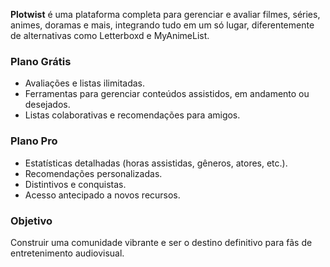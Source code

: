 **Plotwist** é uma plataforma completa para gerenciar e avaliar filmes, séries, animes, doramas e mais, integrando tudo em um só lugar, diferentemente de alternativas como Letterboxd e MyAnimeList.

### **Plano Grátis**
- Avaliações e listas ilimitadas.  
- Ferramentas para gerenciar conteúdos assistidos, em andamento ou desejados.  
- Listas colaborativas e recomendações para amigos.  

### **Plano Pro**
- Estatísticas detalhadas (horas assistidas, gêneros, atores, etc.).  
- Recomendações personalizadas.  
- Distintivos e conquistas.  
- Acesso antecipado a novos recursos.  

### **Objetivo**
Construir uma comunidade vibrante e ser o destino definitivo para fãs de entretenimento audiovisual.